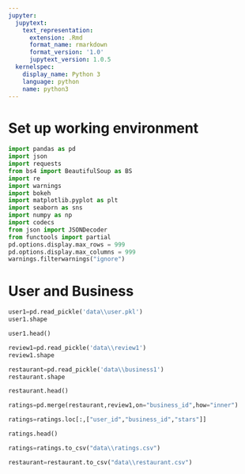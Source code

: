 ```yaml
---
jupyter:
  jupytext:
    text_representation:
      extension: .Rmd
      format_name: rmarkdown
      format_version: '1.0'
      jupytext_version: 1.0.5
  kernelspec:
    display_name: Python 3
    language: python
    name: python3
---
```


# Set up working environment

```python

import pandas as pd
import json
import requests
from bs4 import BeautifulSoup as BS
import re
import warnings
import bokeh
import matplotlib.pyplot as plt
import seaborn as sns
import numpy as np
import codecs
from json import JSONDecoder
from functools import partial
pd.options.display.max_rows = 999
pd.options.display.max_columns = 999
warnings.filterwarnings("ignore")
```

# User and Business

```python
user1=pd.read_pickle('data\\user.pkl')
user1.shape
```

```python
user1.head()
```

```python
review1=pd.read_pickle('data\\review1')
review1.shape
```

```python
restaurant=pd.read_pickle('data\\business1')
restaurant.shape
```

```python
restaurant.head()
```

```python
ratings=pd.merge(restaurant,review1,on="business_id",how="inner")
```

```python
ratings=ratings.loc[:,["user_id","business_id","stars"]]
```

```python
ratings.head()
```

```python
ratings=ratings.to_csv("data\\ratings.csv")
```

```python
restaurant=restaurant.to_csv("data\\restaurant.csv")
```

```python

```
